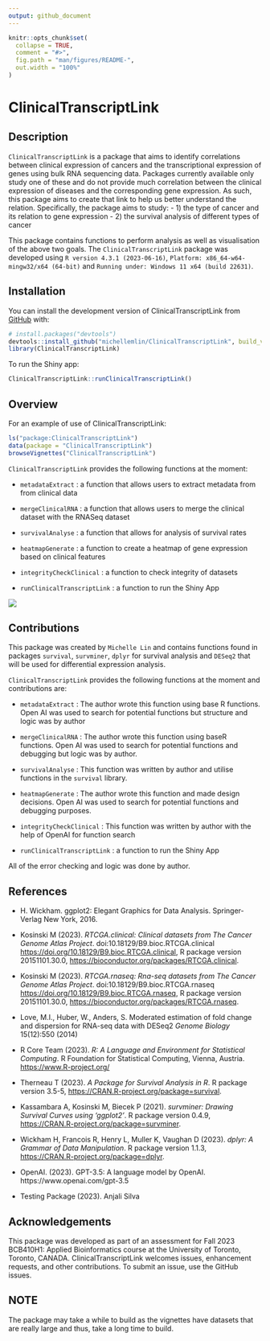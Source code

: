 ```yaml
---
output: github_document
---
```


<!-- README.md is generated from README.Rmd. Please edit that file -->

```r
knitr::opts_chunk$set(
  collapse = TRUE,
  comment = "#>",
  fig.path = "man/figures/README-",
  out.width = "100%"
)
```

# ClinicalTranscriptLink

<!-- badges: start -->
<!-- badges: end -->

## Description

`ClinicalTranscriptLink` is a package that aims to identify correlations between clinical expression of cancers and the transcriptional expression of genes using bulk RNA sequencing data. Packages currently available only study one of these and do not provide much correlation between the clinical expression of diseases and the corresponding gene expression. As such, this package aims to create that link to help us better understand the relation. Specifically, the package aims to study: 
- 1) the type of cancer and its relation to gene expression
- 2) the survival analysis of different types of cancer

This package contains functions to perform analysis as well as visualisation of the above two goals. The `ClinicalTranscriptLink` package was developed using `R version 4.3.1 (2023-06-16)`, `Platform: x86_64-w64-mingw32/x64 (64-bit)` and `Running under: Windows 11 x64 (build 22631)`.

## Installation

You can install the development version of ClinicalTranscriptLink from [GitHub](https://github.com/) with:

``` r
# install.packages("devtools")
devtools::install_github("michellemlin/ClinicalTranscriptLink", build_vignettes = TRUE)
library(ClinicalTranscriptLink)
```

To run the Shiny app: 
```r
ClinicalTranscriptLink::runClinicalTranscriptLink()
```

## Overview
For an example of use of ClinicalTranscriptLink: 

```r
ls("package:ClinicalTranscriptLink")
data(package = "ClinicalTranscriptLink") 
browseVignettes("ClinicalTranscriptLink")
```

`ClinicalTranscriptLink` provides the following functions at the moment: 

- `metadataExtract` : a function that allows users to extract metadata from from clinical data
  
- `mergeClinicalRNA` : a function that allows users to merge the clinical dataset with the RNASeq dataset

- `survivalAnalyse` : a function that allows for analysis of survival rates

- `heatmapGenerate` : a function to create a heatmap of gene expression based on clinical features

- `integrityCheckClinical` : a function to check integrity of datasets

- `runClinicalTranscriptLink` : a function to run the Shiny App

![](./MichellePackageOverview.png)


## Contributions
This package was created by `Michelle Lin` and contains functions found in packages `survival`, `survminer`, `dplyr` for survival analysis and `DESeq2` that will be used for differential expression analysis.


`ClinicalTranscriptLink` provides the following functions at the moment and contributions are: 

- `metadataExtract` : The author wrote this function using base R functions. Open AI was used to 
                      search for potential functions but structure and logic was by author
  
- `mergeClinicalRNA` : The author wrote this function using baseR functions. Open AI was used to 
                       search for potential functions and debugging but logic was by author. 

- `survivalAnalyse` : This function was written by author and utilise functions in the `survival` library.

- `heatmapGenerate` : The author wrote this function and made design decisions. Open AI was used to 
                      search for potential functions and debugging purposes.

- `integrityCheckClinical` : This function was written by author with the help of OpenAI for function search

- `runClinicalTranscriptLink` : a function to run the Shiny App

All of the error checking and logic was done by author. 


## References
- H. Wickham. ggplot2: Elegant Graphics for Data
  Analysis. Springer-Verlag New York, 2016.
  
- Kosinski M (2023). _RTCGA.clinical: Clinical
  datasets from The Cancer Genome Atlas Project_.
  doi:10.18129/B9.bioc.RTCGA.clinical
  <https://doi.org/10.18129/B9.bioc.RTCGA.clinical>, R
  package version 20151101.30.0,
  <https://bioconductor.org/packages/RTCGA.clinical>.
  
- Kosinski M (2023). _RTCGA.rnaseq: Rna-seq datasets
  from The Cancer Genome Atlas Project_.
  doi:10.18129/B9.bioc.RTCGA.rnaseq
  <https://doi.org/10.18129/B9.bioc.RTCGA.rnaseq>, R
  package version 20151101.30.0,
  <https://bioconductor.org/packages/RTCGA.rnaseq>.
  
- Love, M.I., Huber, W., Anders, S. Moderated estimation of fold
  change and dispersion for RNA-seq data with DESeq2 *Genome
  Biology* 15(12):550 (2014)
  
- R Core Team (2023). _R: A Language and Environment for Statistical Computing_.
  R Foundation for Statistical Computing, Vienna, Austria.
  <https://www.R-project.org/>
  
- Therneau T (2023). _A Package for Survival Analysis in R_. R
  package version 3.5-5,
  <https://CRAN.R-project.org/package=survival>.
  
- Kassambara A, Kosinski M, Biecek P (2021). _survminer: Drawing
  Survival Curves using 'ggplot2'_. R package version 0.4.9,
  <https://CRAN.R-project.org/package=survminer>.

- Wickham H, Francois R, Henry L, Muller K, Vaughan D (2023).
  _dplyr: A Grammar of Data Manipulation_. R package version
  1.1.3, <https://CRAN.R-project.org/package=dplyr>.
  
- OpenAI. (2023). GPT-3.5: A language model by OpenAI. 
  https://www.openai.com/gpt-3.5
  
- Testing Package (2023). Anjali Silva


## Acknowledgements
This package was developed as part of an assessment for Fall 2023 BCB410H1: Applied Bioinformatics course at the University of Toronto, Toronto, CANADA. ClinicalTranscriptLink welcomes issues, enhancement requests, and other contributions. To submit an issue, use the GitHub issues.

## NOTE
The package may take a while to build as the vignettes have datasets that are really large and thus, take a long time to build. 
